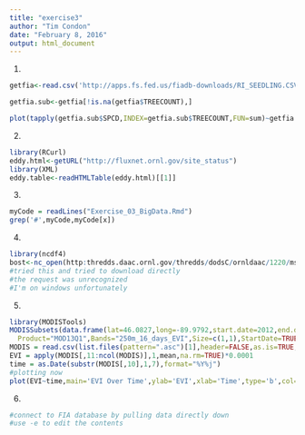 ```yaml
---
title: "exercise3"
author: "Tim Condon"
date: "February 8, 2016"
output: html_document
---
```


1.
```r
getfia<-read.csv('http://apps.fs.fed.us/fiadb-downloads/RI_SEEDLING.CSV')

getfia.sub<-getfia[!is.na(getfia$TREECOUNT),]

plot(tapply(getfia.sub$SPCD,INDEX=getfia.sub$TREECOUNT,FUN=sum)~getfia.sub$SPCD,log='y')
```

2.
```r
library(RCurl)
eddy.html<-getURL("http://fluxnet.ornl.gov/site_status")
library(XML)
eddy.table<-readHTMLTable(eddy.html)[[1]]
```

3.
```r
myCode = readLines("Exercise_03_BigData.Rmd")
grep('#',myCode,myCode[x])
```

4.
```r
library(ncdf4)
bost<-nc_open(http:thredds.daac.ornl.gov/thredds/dodsC/ornldaac/1220/mstmip_driver_global_hd_climate_tair_2004_v1.nc4)
#tried this and tried to download directly
#the request was unrecognized
#I'm on windows unfortunately
```

5.
```r
library(MODISTools)
MODISSubsets(data.frame(lat=46.0827,long=-89.9792,start.date=2012,end.date=2012),
  Product="MOD13Q1",Bands="250m_16_days_EVI",Size=c(1,1),StartDate=TRUE)
MODIS = read.csv(list.files(pattern=".asc")[1],header=FALSE,as.is=TRUE,na.string="-3000")
EVI = apply(MODIS[,11:ncol(MODIS)],1,mean,na.rm=TRUE)*0.0001
time = as.Date(substr(MODIS[,10],1,7),format="%Y%j")
#plotting now
plot(EVI~time,main='EVI Over Time',ylab='EVI',xlab='Time',type='b',col='forestgreen')
```

6.
```r
#connect to FIA database by pulling data directly down
#use -e to edit the contents
```
  
  
  
  
  
  
  
  













